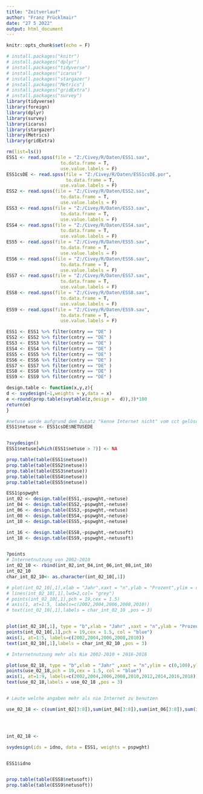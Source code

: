 ```yaml
---
title: "Zeitverlauf"
author: "Franz Prücklmair"
date: "27 5 2022"
output: html_document
---
```


```r
knitr::opts_chunk$set(echo = F)
```

```r
# install.packages("knitr")
# install.packages("dplyr")
# install.packages("tidyverse")
# install.packages("icarus")
# install.packages("stargazer")
# install.packages("Metrics")
# install.packages("gridExtra")
# install.packages("survey")
library(tidyverse)
library(foreign)
library(dplyr)
library(survey)
library(icarus)
library(stargazer)
library(Metrics)
library(gridExtra)
```

```r

rm(list=ls())
ESS1 <- read.spss(file = "Z:/Civey/R/Daten/ESS1.sav",
                    to.data.frame = T,
                    use.value.labels = F)
ESS1csDE <- read.spss(file = "Z:/Civey/R/Daten/ESS1csDE.por",
                      to.data.frame = T,
                    use.value.labels = F)
ESS2 <- read.spss(file = "Z:/Civey/R/Daten/ESS2.sav",
                    to.data.frame = T,
                    use.value.labels = F)
ESS3 <- read.spss(file = "Z:/Civey/R/Daten/ESS3.sav",
                    to.data.frame = T,
                    use.value.labels = F)
ESS4 <- read.spss(file = "Z:/Civey/R/Daten/ESS4.sav",
                    to.data.frame = T,
                    use.value.labels = F)
ESS5 <- read.spss(file = "Z:/Civey/R/Daten/ESS5.sav",
                    to.data.frame = T,
                    use.value.labels = F)
ESS6 <- read.spss(file = "Z:/Civey/R/Daten/ESS6.sav",
                    to.data.frame = T,
                    use.value.labels = F)
ESS7 <- read.spss(file = "Z:/Civey/R/Daten/ESS7.sav",
                    to.data.frame = T,
                    use.value.labels = F)
ESS8 <- read.spss(file = "Z:/Civey/R/Daten/ESS8.sav",
                    to.data.frame = T,
                    use.value.labels = F)
ESS9 <- read.spss(file = "Z:/Civey/R/Daten/ESS9.sav",
                    to.data.frame = T,
                    use.value.labels = F)

ESS1 <- ESS1 %>% filter(cntry == "DE" )
ESS2 <- ESS2 %>% filter(cntry == "DE" )
ESS3 <- ESS3 %>% filter(cntry == "DE" )
ESS4 <- ESS4 %>% filter(cntry == "DE" )
ESS5 <- ESS5 %>% filter(cntry == "DE" )
ESS6 <- ESS6 %>% filter(cntry == "DE" )
ESS7 <- ESS7 %>% filter(cntry == "DE" )
ESS8 <- ESS8 %>% filter(cntry == "DE" )
ESS9 <- ESS9 %>% filter(cntry == "DE" )
```

```r
design.table <- function(x,y,z){
d <- svydesign(~1,weights = y,data = x)
e <-round(prop.table(svytable(z,design =  d)),3)*100
return(e)
}
```


```r
#netuse wurde aufgrund dem Zusatz "kenne Internet nicht" vom cct gelöscht
ESS1$netuse <- ESS1csDE$NETUSEDE


?svydesign()
ESS1$netuse[which(ESS1$netuse > 7)] <- NA

prop.table(table(ESS1$netuse))
prop.table(table(ESS2$netuse))
prop.table(table(ESS3$netuse))
prop.table(table(ESS4$netuse))
prop.table(table(ESS5$netuse))

ESS1$pspwght
int_02 <- design.table(ESS1,~pspwght,~netuse)
int_04 <- design.table(ESS2,~pspwght,~netuse)
int_06 <- design.table(ESS3,~pspwght,~netuse)
int_08 <- design.table(ESS4,~pspwght,~netuse)
int_10 <- design.table(ESS5,~pspwght,~netuse)

int_16 <- design.table(ESS8,~pspwght,~netusoft)
int_18 <- design.table(ESS9,~pspwght,~netusoft)


?points
# Internetnutzung von 2002-2010
int_02_10 <- rbind(int_02,int_04,int_06,int_08,int_10)
int_02_10
char_int_02_10<- as.character(int_02_10[,1])

# plot(int_02_10[,1],xlab = "Jahr",xaxt = "n",ylab = "Prozent",ylim = c(18,50), main = "Personen ohne Internetzugang")
# lines(int_02_10[,1],lwd=2,col= "grey")
# points(int_02_10[,1],pch = 19,cex = 1.5)
# axis(1, at=1:5, labels=c(2002,2004,2006,2008,2010))
# text(int_02_10[,1],labels = char_int_02_10 ,pos = 3)


plot(int_02_10[,1], type = "b",xlab = "Jahr" ,xaxt = "n",ylab = "Prozent",ylim = c(18,50), main = "Personen ohne Internetzugang")
points(int_02_10[,1],pch = 19,cex = 1.5, col = "blue")
axis(1, at=1:5, labels=c(2002,2004,2006,2008,2010))
text(int_02_10[,1],labels = char_int_02_10 ,pos = 3)

# Internetnutzung mehr als Nie 2002-2010 + 2016-2018 

plot(use_02_18, type = "b",xlab = "Jahr" ,xaxt = "n",ylim = c(0,100),ylab = "Prozent", main = "Internetnutzer")
points(use_02_18,pch = 19,cex = 1.5, col = "blue")
axis(1, at=1:9, labels=c(2002,2004,2006,2008,2010,2012,2014,2016,2018))
text(use_02_18,labels = use_02_18 ,pos = 3)


# Leute welche angaben mehr als nie Internet zu benutzen

use_02_18 <- c(sum(int_02[3:8]),sum(int_04[3:8]),sum(int_06[3:8]),sum(int_08[3:8]),sum(int_10[3:8]),NA,NA,sum(int_16[2:5]),sum(int_18[2:5]))




int_02_18 <- 

svydesign(ids = idno, data = ESS1, weights = pspwght)


ESS1$idno


prop.table(table(ESS8$netusoft))
prop.table(table(ESS9$netusoft))

```

